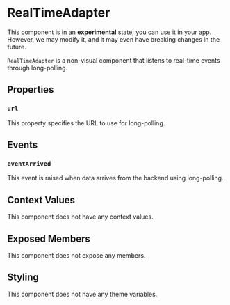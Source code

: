 
# RealTimeAdapter

<Callout type="info" emoji="ℹ️">This component is in an **experimental** state; you can use it in your app. However, we may modify it, and it may even have breaking changes in the future.</Callout>

`RealTimeAdapter` is a non-visual component that listens to real-time events through long-polling.

## Properties

### `url`

This property specifies the URL to use for long-polling.

## Events

### `eventArrived`

This event is raised when data arrives from the backend using long-polling.

## Context Values

This component does not have any context values.

## Exposed Members

This component does not expose any members.

## Styling

This component does not have any theme variables.
